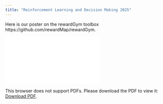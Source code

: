 ```yaml
---
title: "Reinforcement Learning and Decision Making 2025"
---
```


Here is our poster on the rewardGym toolbox https://github.com/rewardMap/rewardGym.

<object data="/www/Steinkamp_rewardGym_2025.pdf" type="application/pdf" width="750px" height="750px">
    <embed src="/www/Steinkamp_rewardGym_2025.pdf" type="application/pdf">
        <p>This browser does not support PDFs. Please download the PDF to view it: <a href="/www/Steinkamp_rewardGym_2025.pdf">Download PDF</a>.</p>
    </embed>
</object>
